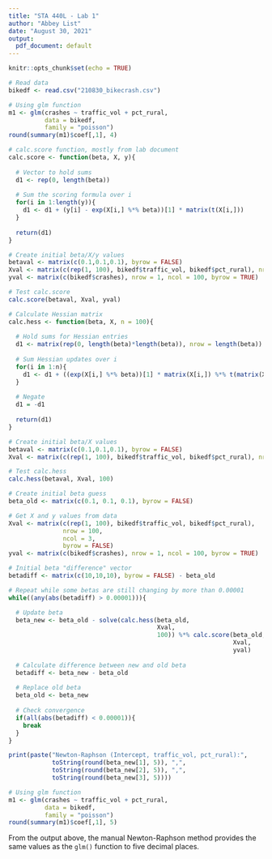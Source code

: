 ```yaml
---
title: "STA 440L - Lab 1"
author: "Abbey List"
date: "August 30, 2021"
output:
  pdf_document: default
---
```


```r
knitr::opts_chunk$set(echo = TRUE)
```

```r
# Read data
bikedf <- read.csv("210830_bikecrash.csv")
```

```r
# Using glm function
m1 <- glm(crashes ~ traffic_vol + pct_rural, 
          data = bikedf, 
          family = "poisson")
round(summary(m1)$coef[,1], 4)
```

```r
# calc.score function, mostly from lab document
calc.score <- function(beta, X, y){
  
  # Vector to hold sums
  d1 <- rep(0, length(beta))
  
  # Sum the scoring formula over i
  for(i in 1:length(y)){
    d1 <- d1 + (y[i] - exp(X[i,] %*% beta))[1] * matrix(t(X[i,]))
  }
 
  return(d1)
}
```

```r
# Create initial beta/X/y values
betaval <- matrix(c(0.1,0.1,0.1), byrow = FALSE)
Xval <- matrix(c(rep(1, 100), bikedf$traffic_vol, bikedf$pct_rural), nrow = 100, ncol = 3, byrow = FALSE)
yval <- matrix(c(bikedf$crashes), nrow = 1, ncol = 100, byrow = TRUE)

# Test calc.score
calc.score(betaval, Xval, yval)
```

```r
# Calculate Hessian matrix
calc.hess <- function(beta, X, n = 100){
  
  # Hold sums for Hessian entries
  d1 <- matrix(rep(0, length(beta)*length(beta)), nrow = length(beta))
  
  # Sum Hessian updates over i
  for(i in 1:n){
    d1 <- d1 + ((exp(X[i,] %*% beta))[1] * matrix(X[i,]) %*% t(matrix(X[i,])))
  }
  
  # Negate
  d1 = -d1
  
  return(d1)
}
```

```r
# Create initial beta/X values
betaval <- matrix(c(0.1,0.1,0.1), byrow = FALSE)
Xval <- matrix(c(rep(1, 100), bikedf$traffic_vol, bikedf$pct_rural), nrow = 100, ncol = 3, byrow = FALSE)

# Test calc.hess
calc.hess(betaval, Xval, 100)
```

```r
# Create initial beta guess
beta_old <- matrix(c(0.1, 0.1, 0.1), byrow = FALSE)

# Get X and y values from data
Xval <- matrix(c(rep(1, 100), bikedf$traffic_vol, bikedf$pct_rural), 
               nrow = 100,
               ncol = 3,
               byrow = FALSE)
yval <- matrix(c(bikedf$crashes), nrow = 1, ncol = 100, byrow = TRUE)

# Initial beta "difference" vector
betadiff <- matrix(c(10,10,10), byrow = FALSE) - beta_old

# Repeat while some betas are still changing by more than 0.00001
while((any(abs(betadiff) > 0.00001))){

  # Update beta
  beta_new <- beta_old - solve(calc.hess(beta_old, 
                                         Xval, 
                                         100)) %*% calc.score(beta_old, 
                                                              Xval, 
                                                              yval)
  
  # Calculate difference between new and old beta
  betadiff <- beta_new - beta_old
  
  # Replace old beta
  beta_old <- beta_new
  
  # Check convergence
  if(all(abs(betadiff) < 0.00001)){
    break
  }
}

print(paste("Newton-Raphson (Intercept, traffic_vol, pct_rural):",
            toString(round(beta_new[1], 5)), ",",
            toString(round(beta_new[2], 5)), ",",
            toString(round(beta_new[3], 5))))
```

```r
# Using glm function
m1 <- glm(crashes ~ traffic_vol + pct_rural, 
          data = bikedf, 
          family = "poisson")
round(summary(m1)$coef[,1], 5)
```

From the output above, the manual Newton-Raphson method provides the same values as the `glm()` function to five decimal places.
